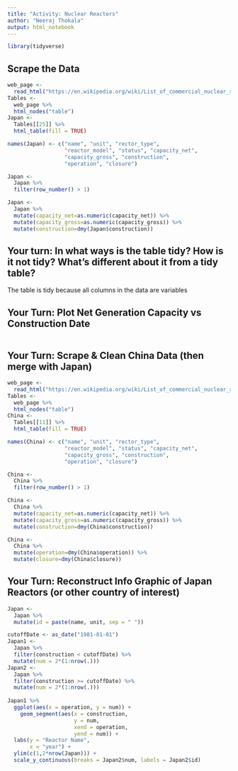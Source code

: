 ```yaml
---
title: "Activity: Nuclear Reactors"
author: "Neeraj Thokala"
output: html_notebook
---
```


```r
library(tidyverse)

```

## Scrape the Data 

```r
web_page <-
  read_html("https://en.wikipedia.org/wiki/List_of_commercial_nuclear_reactors")
Tables <-
  web_page %>%
  html_nodes("table")
Japan <-
  Tables[[25]] %>%
  html_table(fill = TRUE)

names(Japan) <- c("name", "unit", "rector_type",
                  "reactor_model", "status", "capacity_net",
                  "capacity_gross", "construction",
                  "operation", "closure")

Japan <-
  Japan %>%
  filter(row_number() > 1)

Japan <- 
  Japan %>%
  mutate(capacity_net=as.numeric(capacity_net)) %>%
  mutate(capacity_gross=as.numeric(capacity_gross)) %>%
  mutate(construction=dmy(Japan$construction))
```


## Your turn: In what ways is the table tidy? How is it not tidy? What’s different about it from a tidy table?

The table is tidy because all columns in the data are variables


## Your Turn: Plot Net Generation Capacity vs Construction Date

```r



```


## Your Turn: Scrape & Clean China Data (then merge with Japan)

```r
web_page <-
  read_html("https://en.wikipedia.org/wiki/List_of_commercial_nuclear_reactors")
Tables <-
  web_page %>%
  html_nodes("table")
China <-
  Tables[[11]] %>%
  html_table(fill = TRUE)

names(China) <- c("name", "unit", "rector_type",
                  "reactor_model", "status", "capacity_net",
                  "capacity_gross", "construction",
                  "operation", "closure")

China <-
  China %>%
  filter(row_number() > 1)

China <- 
  China %>%
  mutate(capacity_net=as.numeric(capacity_net)) %>%
  mutate(capacity_gross=as.numeric(capacity_gross)) %>%
  mutate(construction=dmy(China$construction))

China <-
  China %>%
  mutate(operation=dmy(China$operation)) %>% 
  mutate(closure=dmy(China$closure))

```



## Your Turn: Reconstruct Info Graphic of Japan Reactors (or other country of interest)

```r
Japan <-
  Japan %>%
  mutate(id = paste(name, unit, sep = " "))

cutoffDate <- as_date("1981-01-01")
Japan1 <-
  Japan %>%
  filter(construction < cutoffDate) %>% 
  mutate(num = 2*(1:nrow(.)))
Japan2 <-
  Japan %>%
  filter(construction >= cutoffDate) %>% 
  mutate(num = 2*(1:nrow(.)))
 
Japan1 %>%
  ggplot(aes(x = operation, y = num)) +
    geom_segment(aes(x = construction,
                     y = num,
                     xend = operation,
                     yend = num)) +
  labs(y = "Reactor Name",
       x = "year") +
  ylim(c(1,2*nrow(Japan))) +
  scale_y_continuous(breaks = Japan2$num, labels = Japan2$id)

```
